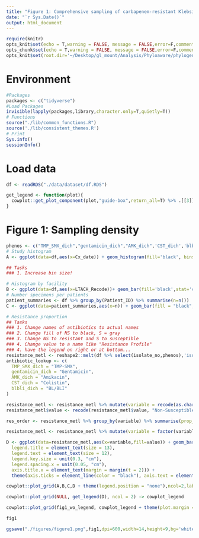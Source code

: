 ```yaml
---
title: "Figure 1: Comprehensive sampling of carbapenem-resistant Klebsiella pneumoniae that are resistant to last-resort or recently-introduced antibiotics"
date: "`r Sys.Date()`"
output: html_document
---
```


```r
require(knitr)
opts_knit$set(echo = T,warning = FALSE, message = FALSE,error=F,comment=NA) 
opts_chunk$set(echo = T,warning = FALSE, message = FALSE,error=F,comment=NA)
opts_knit$set(root.dir='~/Desktop/gl_mount/Analysis/Phyloaware/phylogenetic-resistance-ms/')
```

# Environment

```r
#Packages
packages <- c("tidyverse")   
#Load Packages
invisible(lapply(packages,library,character.only=T,quietly=T)) 
# Functions
source("./lib/common_functions.R")
source('./lib/consistent_themes.R')
# Print
Sys.info()
sessionInfo() 
```

# Load data

```r
df <- readRDS("./data/dataset/df.RDS")

get_legend <- function(plot){
  cowplot::get_plot_component(plot,"guide-box",return_all=T) %>% .[[3]]
}
```

# Figure 1: Sampling density
```r
phenos <- c("TMP_SMX_dich","gentamicin_dich","AMK_dich",'CST_dich','blbli_dich')
# Study histogram
A <- ggplot(data=df,aes(x=Cx_date)) + geom_histogram(fill='black', bins = 65) + theme_bw_me + xlab("Date of culture collection") + ylab ("No. specimens") + scale_y_continuous(limits = c(0, 20)) + theme(axis.ticks = element_line(color = "black"), axis.text = element_text(color = "black", size = 12), axis.title = element_text(size = 15))

## Tasks
### 1. Increase bin size!

# Histogram by facility 
B <- ggplot(data=df,aes(x=LTACH_Recode))+ geom_bar(fill='black',stat='count') + theme_bw_me + xlab("Facility") + ylab ("No. specimens") + theme(axis.ticks = element_line(color = "black"), axis.text = element_text(color = "black", size = 12), axis.title = element_text(size = 15))
# Number specimens per patients
patient_summaries <- df %>% group_by(Patient_ID) %>% summarise(n=n())
C <- ggplot(data=patient_summaries,aes(x=n)) + geom_bar(fill = "black", width = 0.7, stat = "count") + theme_bw_me + xlab("No. specimens") + ylab ("No. patients") + scale_y_continuous(limits = c(0, 300)) + theme(axis.ticks = element_line(color = "black"), axis.text = element_text(color = "black", size = 12), axis.title = element_text(size = 15)) +geom_text(stat='count', aes(label=..count..), vjust=-1, size = 4.5)

# Resistance proportion 
## Tasks
### 1. Change names of antibiotics to actual names
### 2. Change fill of NS to black, S = gray
### 3. Change NS to resistant and S to susceptible
### 4. Change value to a name like "Resistance Profile"
### 4. have the legend on right or at bottom...
resistance_metl <- reshape2::melt(df %>% select(isolate_no,phenos),'isolate_no')
antibiotic_lookup <- c(
  TMP_SMX_dich = "TMP-SMX",
  gentamicin_dich = "Gentamicin",
  AMK_dich = "Amikacin",
  CST_dich = "Colistin",
  blbli_dich = "BL/BLI"
)

resistance_metl <- resistance_metl %>% mutate(variable = recode(as.character(variable), !!!antibiotic_lookup)) #rename var to antibiotic names
resistance_metl$value <- recode(resistance_metl$value, "Non-Susceptible" = "Resistant", "Susceptible" = "Susceptible") #rename val to resistance vs susceptible

res_order <- resistance_metl %>% group_by(variable) %>% summarise(prop_resistant = mean(value == "Resistant")) %>% arrange(desc(prop_resistant))

resistance_metl <- resistance_metl %>% mutate(variable = factor(variable, levels = res_order$variable))

D <- ggplot(data=resistance_metl,aes(x=variable,fill=value)) + geom_bar(width = 0.7, stat = "count") + scale_fill_manual(values = c("Resistant" = "black", "Susceptible" = "darkgray"), name = "Resistance Profile") + theme_bw_me + xlab("") + ylab ("No. isolates") + theme(
  legend.title = element_text(size = 13),
  legend.text = element_text(size = 12),
  legend.key.size = unit(0.3, "cm"),
  legend.spacing.x = unit(0.05, "cm"),
  axis.title.x = element_text(margin = margin(t = 2))) +
  theme(axis.ticks = element_line(color = "black"), axis.text = element_text(color = "black", size = 12), axis.title = element_text(size = 15))
```

```r
cowplot::plot_grid(A,B,C,D + theme(legend.position = "none"),ncol=2,labels = 'AUTO', label_size = 16, scale = c(0.95, 0.95, 0.95, 0.95)) -> fig1_wo_legend

cowplot::plot_grid(NULL, get_legend(D), ncol = 2) -> cowplot_legend 

cowplot::plot_grid(fig1_wo_legend, cowplot_legend + theme(plot.margin = unit(c(-1,0,0.2,0), "cm")), ncol = 1, rel_heights = c(1,0.025)) -> fig1

fig1

ggsave("./figures/figure1.png",fig1,dpi=600,width=14,height=9,bg='white')
```
